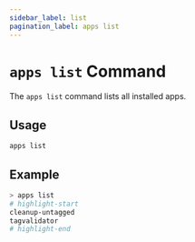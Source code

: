 ```yaml
---
sidebar_label: list
pagination_label: apps list
---
```


# `apps list` Command

The `apps list` command lists all installed apps.

## Usage

```bash
apps list
```

## Example

```bash
> apps list
# highlight-start
cleanup-untagged
tagvalidator
# highlight-end
```
